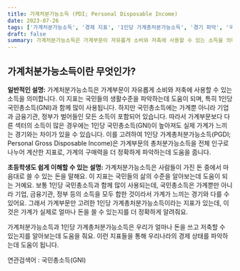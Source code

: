 ```yaml
---
title: 가계처분가능소득 (PDI; Personal Disposable Income)
date: 2023-07-26
tags: ['가계처분가능소득', '경제 지표', '1인당 가계총처분가능소득', '경기 파악', '국민총소득']
draft: false
summary: 가계처분가능소득은 가계부문이 자유롭게 소비와 저축에 사용할 수 있는 소득을 의미하며, 국민들의 생활수준을 파악하는데 도움이 됩니다. 이 글에서는 가계처분가능소득에 대한 일반적인 설명과 초등학생도 쉽게 이해할 수 있는 설명을 제공합니다. 또한, 가계처분가능소득과 1인당 가계총처분가능소득이 가계부문의 구매력을 파악하는데 어떤 역할을 하는지도 언급합니다.
---
```


## 가계처분가능소득이란 무엇인가?

**일반적인 설명:**
가계처분가능소득은 가계부문이 자유롭게 소비와 저축에 사용할 수 있는 소득을 의미합니다. 이 지표는 국민들의 생활수준을 파악하는데 도움이 되며, 특히 1인당 국민총소득(GNI)과 함께 많이 사용됩니다. 하지만 국민총소득에는 가계뿐 아니라 기업과 금융기관, 정부가 벌어들인 모든 소득이 포함되어 있습니다. 따라서 가계부문보다 다른 섹터의 소득이 많은 경우에는 1인당 국민총소득(GNI)이 높아져도 실제 가계가 느끼는 경기와는 차이가 있을 수 있습니다. 이를 고려하여 1인당 가계총처분가능소득(PGDI; Personal Gross Disposable Income)은 가계부문의 총처분가능소득을 전체 인구로 나누어 계산한 지표로, 가계의 구매력을 더 정확하게 파악하는데 도움을 줍니다.

**초등학생도 쉽게 이해할 수 있는 설명:**
가계처분가능소득은 사람들이 가진 돈 중에서 마음대로 쓸 수 있는 돈을 말해요. 이 지표는 국민들의 삶의 수준을 알아보는데 도움이 되는 거예요. 보통 1인당 국민총소득과 함께 많이 사용되는데, 국민총소득은 가계뿐만 아니라 기업, 금융기관, 정부 등의 소득을 모두 합한 것이라서 가계가 느끼는 경기와 다를 수 있어요. 그래서 가계부문만 고려한 1인당 가계총처분가능소득이라는 지표가 있는데, 이것은 가계가 실제로 얼마나 돈을 쓸 수 있는지를 더 정확하게 알려줘요.

가계처분가능소득과 1인당 가계총처분가능소득은 우리가 얼마나 돈을 쓰고 저축할 수 있는지를 알아보는데 도움을 줘요. 이런 지표들을 통해 우리나라의 경제 상태를 파악하는데 도움이 됩니다.

연관검색어 : 국민총소득(GNI)
